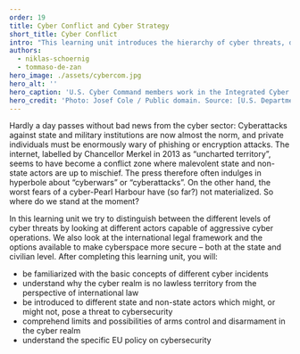 ```yaml
---
order: 19
title: Cyber Conflict and Cyber Strategy
short_title: Cyber Conflict
intro: "This learning unit introduces the hierarchy of cyber threats, describes the aggressive and defensive capabilities of various actors, and examines the international legal framework and options available to improve cyber security in military and civilian contexts."
authors:
  - niklas-schoernig
  - tommaso-de-zan
hero_image: ./assets/cybercom.jpg
hero_alt: ''
hero_caption: 'U.S. Cyber Command members work in the Integrated Cyber Center at Fort George G. Meade, Maryland on 2 April, 2021.'
hero_credit: 'Photo: Josef Cole / Public domain. Source: [U.S. Department of Defense](https://www.dvidshub.net/image/6762559/us-cyber-command-integrated-intelligence-center-joint-operations-center)'
---
```


Hardly a day passes without bad news from the cyber sector: Cyberattacks against state and military institutions are now almost the norm, and private individuals must be enormously wary of phishing or encryption attacks. The internet, labelled by Chancellor Merkel in 2013 as “uncharted territory”, seems to have become a conflict zone where malevolent state and non-state actors are up to mischief. The press therefore often indulges in hyperbole about “cyberwars” or “cyberattacks”. On the other hand, the worst fears of a cyber-Pearl Harbour have (so far?) not materialized. So where do we stand at the moment?

In this learning unit we try to distinguish between the different levels of cyber threats by looking at different actors capable of aggressive cyber operations. We also look at the international legal framework and the options available to make cyberspace more secure – both at the state and civilian level. After completing this learning unit, you will:

- be familiarized with the basic concepts of different cyber incidents
- understand why the cyber realm is no lawless territory from the perspective of international law
- be introduced to different state and non-state actors which might, or might not, pose a threat to cybersecurity
- comprehend limits and possibilities of arms control and disarmament in the cyber realm
- understand the specific EU policy on cybersecurity
